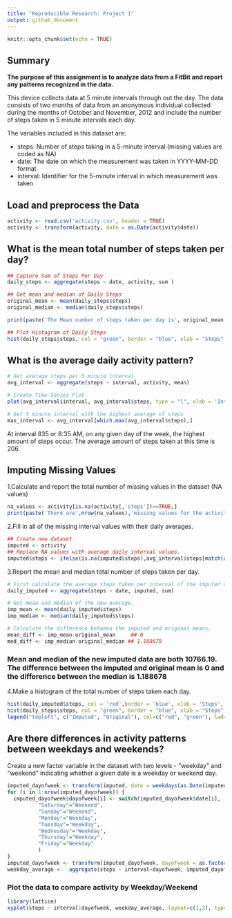 ---
title: "Reproducible Research: Project 1"
output: github_document
---

```{r setup, include=FALSE}
knitr::opts_chunk$set(echo = TRUE)
```

## Summary

**The purpose of this assignment is to analyze data from a FitBit and report any patterns recognized in the data.**

This device collects data at 5 minute intervals through out the day. The data consists of two months of data from an anonymous individual collected during the months of October and November, 2012 and include the number of steps taken in 5 minute intervals each day.

The variables included in this dataset are:

* steps: Number of steps taking in a 5-minute interval (missing values are coded as NA)
* date: The date on which the measurement was taken in YYYY-MM-DD format
* interval: Identifier for the 5-minute interval in which measurement was taken

## Load and preprocess the Data

```{r read activity}
activity <- read.csv('activity.csv', header = TRUE)
activity <- transform(activity, date = as.Date(activity$date))

```


## What is the mean total number of steps taken per day?

```{r activity}

## Capture Sum of Steps Per Day
daily_steps <- aggregate(steps ~ date, activity, sum )

## Get mean and median of Daily Steps
original_mean <- mean(daily_steps$steps)
original_median <- median(daily_steps$steps)

print(paste('The Mean number of steps taken per day is', original_mean ,'and the median is', original_median))
```

``` {r histogram }

## Plot Histogram of Daily Steps
hist(daily_steps$steps, col = "green", border = "blue", xlab = "Steps", main = "Histogram of Daily Steps")

```

## What is the average daily activity pattern?

```{r timeplot}
# Get average steps per 5 minute interval
avg_interval <- aggregate(steps ~ interval, activity, mean)

# Create Time-Series Plot
plot(avg_interval$interval, avg_interval$steps, type = "l", xlab = 'Interval', ylab = 'Avg Steps', main = 'Avg Steps by Interval')

# Get 5 minute interval with the highest average of steps
max_interval <- avg_interval[which.max(avg_interval$steps),]

```
At interval 835 or 8:35 AM, on any given day of the week, the highest amount of steps occur.  The average amount of steps taken at this time is 206.

##  Imputing Missing Values
1.Calculate and report the total number of missing values in the dataset (NA values)
``` {r na}
na_values <- activity[is.na(activity[,'steps'])==TRUE,]
print(paste('There are',nrow(na_values),'missing values for the activity data set.'))
```

2.Fill in all of the missing interval values with their daily averages.  
```{r imputed}
## Create new dataset
imputed <- activity
## Replace NA values with average daily interval values.
imputed$steps <- ifelse(is.na(imputed$steps),avg_interval$steps[match(activity$interval,avg_interval$interval)],imputed$steps)
```
3.Report the mean and median total number of steps taken per day.
``` {r imputed histogram}
# First calculate the average steps taken per interval of the imputed data set.
daily_imputed <- aggregate(steps ~ date, imputed, sum)

# Get mean and median of the new average.
imp_mean <- mean(daily_imputed$steps)
imp_median <- median(daily_imputed$steps)

# Calculate the difference between the imputed and original means.
mean_diff <- imp_mean-original_mean     ## 0
med_diff <- imp_median-original_median ## 1.188679
```
### Mean and median of the new imputed data are both 10766.19.  The difference between the imputed and original mean is 0 and the difference between the median is 1.188678

4.Make a histogram of the total number of steps taken each day.

``` {r comparison histogram}
hist(daily_imputed$steps, col = 'red',border = 'blue', xlab = 'Steps', main = 'Daily Steps')
hist(daily_steps$steps, col = "green", border = "blue", xlab = "Steps", main = "Daily Steps", add = T)
legend("topleft", c("Imputed", "Original"), col=c("red", "green"), lwd=10)
```

## Are there differences in activity patterns between weekdays and weekends?

Create a new factor variable in the dataset with two levels - "weekday" and "weekend" indicating whether a given date is a weekday or weekend day.

```{r weekdays}
imputed_dayofweek <- transform(imputed, date = weekdays(as.Date(imputed$date)))
for (i in 1:nrow(imputed_dayofweek)) {
  imputed_dayofweek$dayofweek[i] <- switch(imputed_dayofweek$date[i],
          "Saturday"="Weekend",
          "Sunday"="Weekend",                              
          "Monday"="Weekday",
          "Tuesday"="Weekday",
          "Wednesday"="Weekday",
          "Thursday"="Weekday",
          "Friday"="Weekday"
          )  
}
imputed_dayofweek <- transform(imputed_dayofweek, dayofweek = as.factor(dayofweek))
weekday_average <-  aggregate(steps ~ interval+dayofweek, imputed_dayofweek, mean)
```
### Plot the data to compare activity by Weekday/Weekend
```{r xyplot}
library(lattice)
xyplot(steps ~ interval|dayofweek, weekday_average, layout=c(1,2), type = "l", main = "Average Steps by Day of Week", col = "blue")

```
